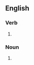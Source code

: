 ==English==

===Verb===
{{en-verb|inf=[[air]]-[[brush]]|air-brushes|air-brushing|air-brushed}}

# {{alternative spelling of|airbrush}}

===Noun===
{{en-noun|head=[[air]]-[[brush]]|es}}

# {{alternative spelling of|airbrush}}